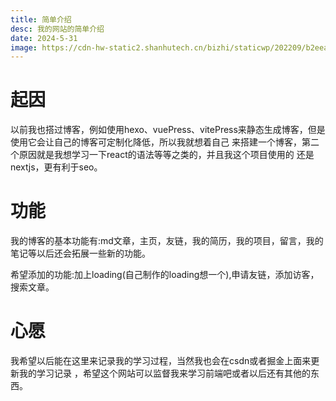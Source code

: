 ```yaml
---
title: 简单介绍
desc: 我的网站的简单介绍
date: 2024-5-31
image: https://cdn-hw-static2.shanhutech.cn/bizhi/staticwp/202209/b2eea000d3383647cb491f9385c567e1--2316244773.jpg
---
```

# 起因
以前我也搭过博客，例如使用hexo、vuePress、vitePress来静态生成博客，但是使用它会让自己的博客可定制化降低，所以我就想着自己
来搭建一个博客，第二个原因就是我想学习一下react的语法等等之类的，并且我这个项目使用的
还是nextjs，更有利于seo。
# 功能
我的博客的基本功能有:md文章，主页，友链，我的简历，我的项目，留言，我的笔记等以后还会拓展一些新的功能。

希望添加的功能:加上loading(自己制作的loading想一个),申请友链，添加访客，搜索文章。
# 心愿
我希望以后能在这里来记录我的学习过程，当然我也会在csdn或者掘金上面来更新我的学习记录
，希望这个网站可以监督我来学习前端吧或者以后还有其他的东西。


